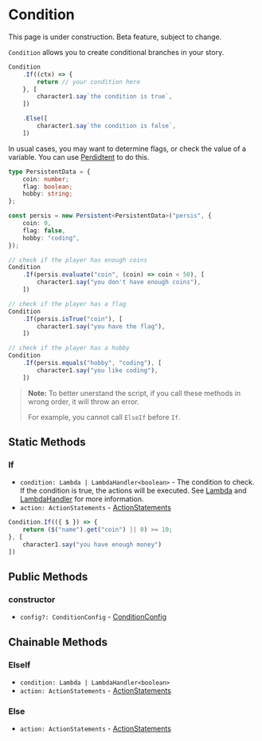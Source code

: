 
# Condition

<Callout type="warning" emoji="⚠️">
    This page is under construction.
</Callout>

<Callout type="warning" emoji="⚠️">
    Beta feature, subject to change.
</Callout>

`Condition` allows you to create conditional branches in your story.

```typescript
Condition
    .If((ctx) => {
        return // your condition here
    }, [
        character1.say`the condition is true`,
    ])

    .Else([
        character1.say`the condition is false`,
    ])
```

In usual cases, you may want to determine flags, or check the value of a variable. You can use [Perdidtent](./persistent) to do this.

```typescript
type PersistentData = {
    coin: number;
    flag: boolean;
    hobby: string;
};

const persis = new Persistent<PersistentData>("persis", {
    coin: 0,
    flag: false,
    hobby: "coding",
});

// check if the player has enough coins
Condition
    .If(persis.evaluate("coin", (coin) => coin < 50), [
        character1.say("you don't have enough coins"),
    ])

// check if the player has a flag
Condition
    .If(persis.isTrue("coin"), [
        character1.say("you have the flag"),
    ])

// check if the player has a hobby
Condition
    .If(persis.equals("hobby", "coding"), [
        character1.say("you like coding"),
    ])
```

> **Note:** To better unerstand the script, if you call these methods in wrong order, it will throw an error.
> 
> For example, you cannot call `ElseIf` before `If`.

## Static Methods

### If

<Steps>

- `condition: Lambda | LambdaHandler<boolean>` - The condition to check. If the condition is true, the actions will be executed. See [Lambda](../types/Lambda) and [LambdaHandler](../types/LambdaHandler) for more information.
- `action: ActionStatements` - [ActionStatements](../types/ActionStatements)

```typescript
Condition.If(({ $ }) => {
    return ($("name").get("coin") || 0) >= 10;
}, [
    character1.say("you have enough money")
])
```

</Steps>

## Public Methods

### constructor

<Steps>

- `config?: ConditionConfig` - [ConditionConfig](../types/ConditionConfig)

</Steps>

## Chainable Methods

### ElseIf

<Steps>

- `condition: Lambda | LambdaHandler<boolean>`
- `action: ActionStatements` - [ActionStatements](../types/ActionStatements)

</Steps>

### Else

<Steps>

- `action: ActionStatements` - [ActionStatements](../types/ActionStatements)

</Steps>


